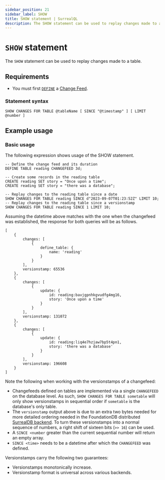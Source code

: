 ```yaml
---
sidebar_position: 21
sidebar_label: SHOW
title: SHOW statement | SurrealQL
description: The SHOW statement can be used to replay changes made to a table.
---
```


# `SHOW` statement

The `SHOW` statement can be used to replay changes made to a table.

## Requirements
- You must first [`DEFINE`](/docs/surrealql/statements/define/table#example-usage) a [Change Feed](https://surrealdb.com/products/change-data-capture).

### Statement syntax

```syntax title="SurrealQL Syntax"
SHOW CHANGES FOR TABLE @tableName [ SINCE "@timestamp" ] [ LIMIT @number ]
```

## Example usage

### Basic usage

The following expression shows usage of the SHOW statement.

```surql
-- Define the change feed and its duration
DEFINE TABLE reading CHANGEFEED 3d;

-- Create some records in the reading table
CREATE reading SET story = "Once upon a time";
CREATE reading SET story = "there was a database";

-- Replay changes to the reading table since a date
SHOW CHANGES FOR TABLE reading SINCE d"2023-09-07T01:23:52Z" LIMIT 10;
-- Replay changes to the reading table since a versionstamp
SHOW CHANGES FOR TABLE reading SINCE 1 LIMIT 10;
```

Assuming the datetime above matches with the one when the changefeed was established, the response for both queries will be as follows.

```surql title="Response"
[
	{
		changes: [
			{
				define_table: {
					name: 'reading'
				}
			}
		],
		versionstamp: 65536
	},
	{
		changes: [
			{
				update: {
					id: reading:bavjgpnhkgvudfg4mg16,
					story: 'Once upon a time'
				}
			}
		],
		versionstamp: 131072
	},
	{
		changes: [
			{
				update: {
					id: reading:liq4e7hzjaw7bp5t4pn1,
					story: 'there was a database'
				}
			}
		],
		versionstamp: 196608
	}
]
```

Note the following when working with the versionstamps of a changefeed:

* Changefeeds defined on tables are implemented via a single `CHANGEFEED` on the database level. As such, `SHOW CHANGES FOR TABLE sometable` will only show versionstamps in sequential order if `sometable` is the database's only table.
* The `versionstamp` output above is due to an extra two bytes needed for more detailed ordering needed in the FoundationDB distributed [SurrealDB backend](/docs/surrealdb/introduction/architecture). To turn these versionstamps into a normal sequence of numbers, a right shift of sixteen bits (`>> 16`) can be used.
* A `SINCE <number` greater than the current sequential number will return an empty array.
* `SINCE <time>` needs to be a datetime after which the `CHANGEFEED` was defined.

Versionstamps carry the following two guarantees:

* Versionstamps monotonically increase.
* Versionstamp format is universal across various backends.
